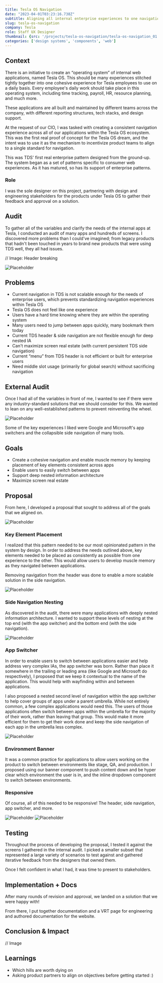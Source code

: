 ```yaml
---
title: Tesla OS Navigation
date: "2023-04-01T03:23:16.738Z"
subtitle: Aligning all internal enterprise experiences to one navigation standard
slug: tesla-os-navigation
company: Tesla
role: Staff UX Designer
thumbnail: {src: '/projects/tesla-os-navigation/tesla-os-navigation_01.jpg', alt: "Placeholder"}
categories: ['design systems', 'components', 'web']
---
```


## Context

There is an initiative to create an “operating system” of internal web applications, named Tesla OS. This should be many experiences stitched tightly together into one cohesive experience for Tesla employees to use on a daily basis. Every employee's daily work should take place in this operating system, including time tracking, payroll, HR, resource planning, and much more. 

These applications are all built and maintained by different teams across the company, with different reporting structures, tech stacks, and design support. 

At the request of our CIO, I was tasked with creating a consistent navigation experience across all of our applications within the Tesla OS ecosystem. This was the first real proof of concept for the Tesla OS dream, and the intent was to use it as the mechanism to incentivize product teams to align to a single standard for navigation. 

This was TDS' first real enterprise pattern designed from the ground-up. The system began as a set of patterns specific to consumer web experiences. As it has matured, so has its support of enterprise patterns. 

### Role

I was the sole designer on this project, partnering with design and engineering stakeholders for the products under Tesla OS to gather their feedback and approval on a solution.

## Audit

To gather all of the variables and clarify the needs of the internal apps at Tesla, I conducted an audit of many apps and hundreds of screens. I discovered more problems than I could've imagined; from legacy products that hadn't been touched in years to brand new products that were using TDS well, they all had issues.

// Image: Header breaking

![Placeholder](/projects/tesla-os-navigation/tesla-os-navigation_02.jpg)

## Problems

- Current navigation in TDS is not scalable enough for the needs of enterprise users, which prevents standardizing navigation experiences within Tesla OS
- Tesla OS does not feel like one experience
- Users have a hard time knowing where they are within the operating system
- Many users need to jump between apps quickly, many bookmark them today
- Current TDS header & side navigation are not flexible enough for deep nested IA
- Can't maximize screen real estate (with current persistent TDS side navigation)
- Current “menu” from TDS header is not efficient or built for enterprise users
- Need middle slot usage (primarily for global search) without sacrificing navigation

## External Audit

Once I had all of the variables in front of me, I wanted to see if there were any industry-standard solutions that we should consider for this. We wanted to lean on any well-established patterns to prevent reinventing the wheel.

![Placeholder](/projects/tesla-os-navigation/tesla-os-navigation_04.jpg)

Some of the key experiences I liked were Google and Microsoft's app switchers and the collapsible side navigation of many tools.

## Goals

- Create a cohesive navigation and enable muscle memory by keeping placement of key elements consistent across apps
- Enable users to easily switch between apps
- Support deep nested information architecture
- Maximize screen real estate 

## Proposal

From here, I developed a proposal that sought to address all of the goals that we aligned on.

![Placeholder](/projects/tesla-os-navigation/tesla-os-navigation_05.jpg)

### Key Element Placement

I realized that this pattern needed to be our most opinionated pattern in the system by design. In order to address the needs outlined above, key elements needed to be placed as consistently as possible from one experience to the other. This would allow users to develop muscle memory as they navigated between applications.

Removing navigation from the header was done to enable a more scalable solution in the side navigation.

![Placeholder](/projects/tesla-os-navigation/tesla-os-navigation_06.jpg)

### Side Navigation Nesting

As discovered in the audit, there were many applications with deeply nested information architecture. I wanted to support these levels of nesting at the top end (with the app switcher) and the bottom end (with the side navigation).

![Placeholder](/projects/tesla-os-navigation/tesla-os-navigation_07.jpg)

### App Switcher

In order to enable users to switch between applications easier and help address very complex IAs, the app switcher was born. Rather than place it somewhere in the trailing or leading area (like Google and Microsoft do respectively), I proposed that we keep it contextual to the name of the application. This would help with wayfinding within and between applications.

I also proposed a nested second level of navigation within the app switcher to help cover groups of apps under a parent umbrella. While not entirely common, a few complex applications would need this. The users of those applications often switch between apps within the umbrella for the majority of their work, rather than leaving that group. This would make it more efficient for them to get their work done and keep the side navigation of each app in the umbrella less complex.

![Placeholder](/projects/tesla-os-navigation/tesla-os-navigation_08.jpg)

### Environment Banner

It was a common practice for applications to allow users working on the product to switch between environments like stage, QA, and production. I proposed using our banner component to push content down and be hyper clear which environment the user is in, and the inline dropdown component to switch between environments.

### Responsive

Of course, all of this needed to be responsive! The header, side navigation, app switcher, and more.

![Placeholder](/projects/tesla-os-navigation/tesla-os-navigation_09.jpg)
![Placeholder](/projects/tesla-os-navigation/tesla-os-navigation_10.jpg)

## Testing

Throughout the process of developing the proposal, I tested it against the screens I gathered in the internal audit. I picked a smaller subset that represented a large variety of scenarios to test against and gathered iterative feedback from the designers that owned them.

Once I felt confident in what I had, it was time to present to stakeholders.

## Implementation + Docs

After many rounds of revision and approval, we landed on a solution that we were happy with!

From there, I put together documentation and a VRT page for engineering and authored documentation for the website.

## Conclusion & Impact

// Image

## Learnings

- Which hills are worth dying on
- Asking product partners to align on objectives before getting started :)